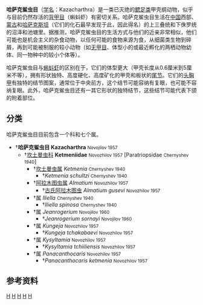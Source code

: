 {{Automatic taxobox
| taxon = Kazacharthra
| authority = Novojilov, 1957
| fossil_range = {{fossilrange|Upper Triassic|Lower Jurassic}}
| image = Kazacharthra.jpg
| image_width = 250px
| image_caption = 复原图
| subdivision_ranks = 下属分类<ref>{{cite journal | website=Collection of genus-group names in a systematic arrangement | title=Part 7- Arthropods (except the holometabolous insects) | url=http://mave.tweakdsl.nl/tn/genera4.html | display-authors=etal | access-date=30 June 2016 | journal= | archive-date=2012-11-03 | archive-url=https://web.archive.org/web/20121103044158/http://mave.tweakdsl.nl/tn/genera4.html | dead-url=yes }}</ref><ref>{{link-en|Treatise on Invertebrate Paleontology|Treatise on Invertebrate Paleontology}}, Arthropoda, Part Q</ref>
| subdivision = 见内文
| synonyms = 
}}

'''哈萨克鲎虫目'''（[[学名|学名]]：Kazacharthra）是一类已灭绝的[[鳃足纲|鳃足类]]甲壳纲动物，似乎与目前仍然存活的[[背甲目|背甲目]]（蝌蚪虾）有密切关系。哈萨克鲎虫目生活在[[中国|中国]]西部、[[蒙古|蒙古]]和[[哈萨克斯坦|哈萨克斯坦]]（它们的化石最早发现于此，因此得名）的上三叠统和下侏罗统的沼泽和池塘里。据推测，哈萨克鲎虫目的生活方式与他们的近亲非常相似，他们可能也是机会主义的杂食动物，以任何可能的食物来源为食，从细菌类生物到碎屑，再到可能被制服的较小动物（如[[无甲目|无甲目]]、体型小的或最近孵化的两栖动物幼体、同一物种中的较小个体等）。


哈萨克鲎虫目与[[蝌蚪虾|蝌蚪虾]]的区别在于，它们的体型更大（甲壳长度从0.6厘米到5厘米不等），拥有形状独特、高度硬化、高度矿化的甲壳和板状的[[尾节|尾节]]。它们的[[头胸甲|头胸甲]]有独特的结节图案，通常位于中央前方，这个结节可能容纳有复眼，也可能不容纳复眼。此外，哈萨克鲎虫目还有一其它形状的独特结节，这些结节可能代表下颌的附着部位。

==分类==
哈萨克鲎虫目目前包含一个科和七个属。
* †'''哈萨克鲎虫目 Kazacharthra''' <small>Novojilov 1957</small>
** †[[坎土曼虫科|坎土曼虫科]] '''Ketmeniidae''' <small>Novozhilov 1957</small> [Paratriopsidae <small>Chernyshev 1940</small>] 
*** †[[坎土曼虫属|坎土曼虫属]] ''Ketmenia'' <small>Chernyshev 1940</small>
**** †''Ketmenia schultzi'' <small>Chernyshev 1940</small>
*** †[[阿拉木图虫属|阿拉木图虫属]] ''Almatium'' <small>Novozhilov 1957</small>
**** †[[古氏阿拉木图虫|古氏阿拉木图虫]] ''Almatium gusevi'' <small>Novozhilov 1957</small>
*** †属 ''Iliella'' <small>Chernyshev 1940</small>
**** †''Iliella spinosa'' <small>Chernyshev 1940</small>
*** †属 ''Jeanrogerium'' <small>Novojilov 1960</small>
**** †''Jeanrogerium sornayi'' <small>Novojilov 1960</small>
*** †属 ''Kungeja'' <small>Novozhilov 1957</small>
**** †''Kungeja tchakabaevi'' <small>Novozhilov 1957</small>
*** †属 ''Kysyltamia'' <small>Novozhilov 1957</small>
**** †''Kysyltamia tchiiliensis'' <small>Novozhilov 1957</small>
*** †属 ''Panacanthocaris'' <small>Novozhilov 1957</small>
**** †''Panacanthocaris ketmenia'' <small>Novozhilov 1957</small>

==参考资料==
{{Reflist}}
{{Taxonbar}}
[[Category:1957年描述的分类群|H]]
[[Category:鰓足綱|H]]
[[Category:侏羅紀生物|H]] 
[[Category:甲殼亞門|H]]
[[Category:三疊紀動物|H]]